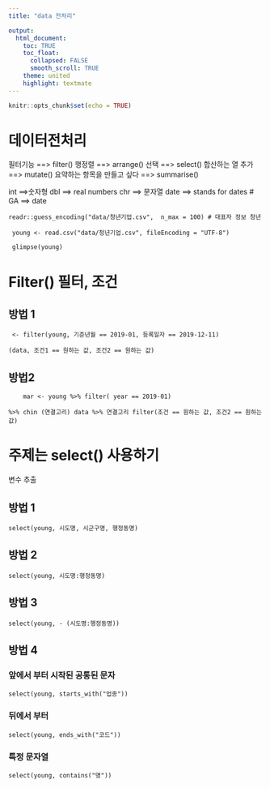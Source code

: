 ```yaml
---
title: "data 전처리"

output:
  html_document:
    toc: TRUE
    toc_float:
      collapsed: FALSE
      smooth_scroll: TRUE
    theme: united
    highlight: textmate
---
```


```r
knitr::opts_chunk$set(echo = TRUE)
```

# 데이터전처리
 필터기능 ==> filter()
 행정렬 ==> arrange()
 선택 ==> select()
 합산하는 열 추가 ==> mutate()
 요약하는 항목을 만들고 싶다 ==> summarise()

 int ==>숫자형
 dbl ==> real numbers
 chr ==> 문자열
 date ==> stands for dates # GA ==> date

    readr::guess_encoding("data/청년기업.csv",  n_max = 100) # 대표자 정보 청년

     young <- read.csv("data/청년기업.csv", fileEncoding = "UTF-8")

     glimpse(young)

# Filter() 필터, 조건

## 방법 1

     <- filter(young, 기준년월 == 2019-01, 등록일자 == 2019-12-11)

    (data, 조건1 == 원하는 값, 조건2 == 원하는 값)

## 방법2
        
        mar <- young %>% filter( year == 2019-01)
 
    %>% chin (연결고리) data %>% 연결고리 filter(조건 == 원하는 값, 조건2 == 원하는 값)

# 주제는 select() 사용하기
 
  변수 추출

## 방법 1
             
    select(young, 시도명, 시군구명, 행정동명)

## 방법 2

    select(young, 시도명:행정동명)

## 방법 3
    
    select(young, - (시도명:행정동명))

## 방법 4

### 앞에서 부터 시작된 공통된 문자

    select(young, starts_with("업종"))

### 뒤에서 부터

    select(young, ends_with("코드"))

### 특정 문자열

    select(young, contains("명"))
